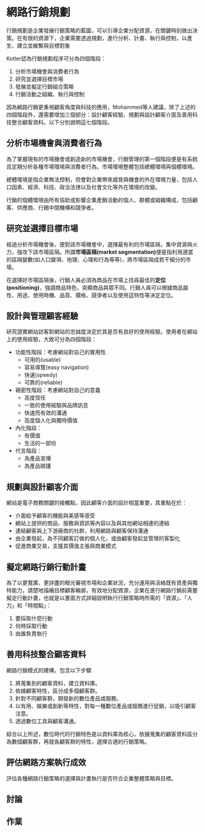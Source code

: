 # 網路行銷規劃{#internet-marketing-planning}

行銷規劃是企業發展行銷策略的藍圖，可以引導企業分配資源，在關鍵時刻做出決策。在有限的資源下，企業需要透過規劃，進行分析、計畫、執行與控制，以產生、建立並維繫與目標對象

Kotler認為行銷規劃程序可分為四個階段：

1. 分析市場機會與消費者行為
2. 研究並選擇目標市場
3. 發展並擬定行銷組合策略
4. 行銷活動之組織、執行與控制

因為網路行銷更重視顧客角度與科技的應用，Mohammed等人建議，除了上述的四個階段外，還需要增加三個部分：設計顧客經驗、規劃與設計顧客介面及善用科技整合顧客資料。以下分別說明這七個階段。

## 分析市場機會與消費者行為

為了掌握現有的市場機會或創造新的市場機會，行銷管理的第一個階段便是有系統且定期分析各種市場環境與消費者行為。市場環境整體包括總體環境與個體環境。

總體環境是指企業無法控制，但會對企業帶來威脅與機會的外在環境力量，包括人口因素、經濟、科技、政治法律以及社會文化等外在環境的改變。

行銷的個體環境由所有協助或影響企業產銷活動的個人、群體或組織構成，包括顧客、供應商、行銷中間機構和競爭者。

## 研究並選擇目標市場

經過分析市場機會後，便對該市場機會中，選擇最有利的市場區隔，集中資源與火力，強攻下該市場區隔。所謂**市場區隔(market segmentation)**便是指利用適當的區隔變數(如人口變項、地理、心理和行為等等)，將市場區隔成若干細分的市場。

在選擇好市場區隔後，行銷人員必須為商品在市場上找尋最佳的**定位(positioning)**，強調商品特色，突顯商品與眾不同。行銷人員可以根據商品屬性、用途、使用時機、品質、價格、競爭者以及使用這特性等決定定位。

## 設計與管理顧客經驗

研究證實網站訪客對網站的忠誠度決定於其是否有良好的使用經驗。使用者在網站上的使用經驗，大致可分為四個階段：

- 功能性階段：考慮網站對自己的實用性
  - 可用的(usable)
  - 容易導覽(easy navigation)
  - 快速(speedy)
  - 可靠的(reliable)
- 親密性階段：考慮網站對自己的意義
  - 高度信任
  - 一致的使用經驗與品牌訊息
  - 快速而有效的溝通
  - 高度個人化與獨特價值
- 內化階段：
  - 有價值
  - 生活的一部份
- 代言階段：
  - 為產品宣傳
  - 為產品辯護

## 規劃與設計顧客介面

網站是電子商務關鍵的接觸點，因此顧客介面的設計相當重要，其重點在於：

- 介面給予顧客的機能與美感等感受
- 網站上提供的商品、服務與資訊等內容以及與其他網站相連的連結
- 連結顧客與上下游廠商的社群，利用網路與顧客保持溝通
- 由企業發起，為不同顧客訂做的個人化，或由顧客發起並管理的客製化
- 促進商業交易，支援其價值主張與商業模式

## 擬定網路行銷行動計畫

為了以更寬廣、更詳盡的眼光審視市場和企業狀況，充分運用與活絡既有資產與獨特能力，請楚地描繪目標顧客輪廓，有效地分配資源，企業在進行網路行銷前需要擬定行動計畫，也就是以書面方式詳細說明執行行銷策略時所需的「資源」、「人力」和「時間點」：

1. 要採取什麼行動
2. 何時採取行動
3. 由誰負責執行

## 善用科技整合顧客資料

網路行銷模式的建構，包含以下步驟

1. 將蒐集到的顧客資料，建立資料庫。
2. 依據顧客特性，區分成多個顧客群。
3. 針對不同顧客群，開發新的數位產品或服務。
4. 以有用、娛樂或創新等特性，對每一種數位產品或服務進行促銷，以吸引顧客注意。
5. 透過數位工具與顧客溝通。

綜合以上所述，數位時代的行銷特色是以資料庫為核心，依據蒐集的顧客資料區分為數個顧客群，再就各顧客群的特性，選擇合適的行銷策略。

## 評估網路方案執行成效

評估各種網路行銷策略的選擇與計畫執行是否符合企業整體策略與目標。

## 討論 {-}

## 作業 {-}
